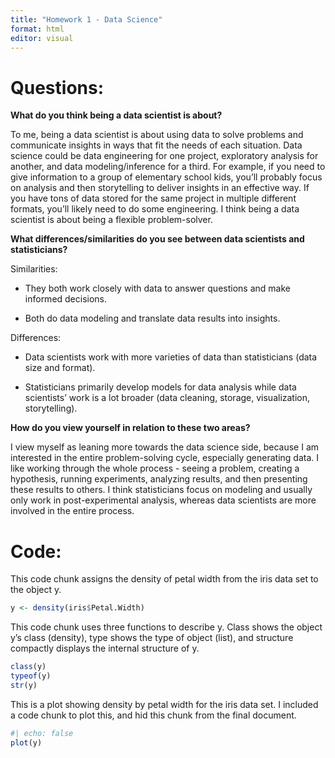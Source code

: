 ```yaml
---
title: "Homework 1 - Data Science"
format: html
editor: visual
---
```


# Questions:

**What do you think being a data scientist is about?**

To me, being a data scientist is about using data to solve problems and communicate insights in ways that fit the needs of each situation. Data science could be data engineering for one project, exploratory analysis for another, and data modeling/inference for a third. For example, if you need to give information to a group of elementary school kids, you'll probably focus on analysis and then storytelling to deliver insights in an effective way. If you have tons of data stored for the same project in multiple different formats, you'll likely need to do some engineering. I think being a data scientist is about being a flexible problem-solver.

**What differences/similarities do you see between data scientists and statisticians?**

Similarities:

-   They both work closely with data to answer questions and make informed decisions.

-   Both do data modeling and translate data results into insights.

Differences:

-   Data scientists work with more varieties of data than statisticians (data size and format).

-   Statisticians primarily develop models for data analysis while data scientists' work is a lot broader (data cleaning, storage, visualization, storytelling).

**How do you view yourself in relation to these two areas?**

I view myself as leaning more towards the data science side, because I am interested in the entire problem-solving cycle, especially generating data. I like working through the whole process - seeing a problem, creating a hypothesis, running experiments, analyzing results, and then presenting these results to others. I think statisticians focus on modeling and usually only work in post-experimental analysis, whereas data scientists are more involved in the entire process.

# Code:

This code chunk assigns the density of petal width from the iris data set to the object y.

```r
y <- density(iris$Petal.Width)
```

This code chunk uses three functions to describe y. Class shows the object y's class (density), type shows the type of object (list), and structure compactly displays the internal structure of y.

```r
class(y)
typeof(y)
str(y)
```

This is a plot showing density by petal width for the iris data set. I included a code chunk to plot this, and hid this chunk from the final document.

```r
#| echo: false
plot(y)
```
